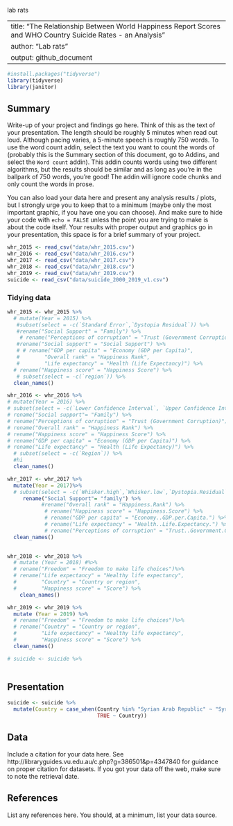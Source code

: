 lab rats

---
title: "The Relationship Between World Happiness Report Scores and WHO Country Suicide Rates - an Analysis"
author: "Lab rats"
output: github_document
---

```r
#install.packages("tidyverse")
library(tidyverse)
library(janitor)
```

## Summary

Write-up of your project and findings go here. 
Think of this as the text of your presentation. 
The length should be roughly 5 minutes when read out loud.
Although pacing varies, a 5-minute speech is roughly 750 words. 
To use the word count addin, select the text you want to count the words of (probably this is the 
Summary section of this document, go to Addins, and select the `Word count` addin).
This addin counts words using two different algorithms, but the results should be similar and as long as you're in the ballpark of 750 words, you're good! 
The addin will ignore code chunks and only count the words in prose.

You can also load your data here and present any analysis results / plots, but I strongly urge you to keep that to a minimum (maybe only the most important graphic, if you have one you can choose). 
And make sure to hide your code with  `echo = FALSE` unless the point you are trying to make is about the code itself.
Your results with proper output and graphics go in your presentation, this space is for a brief summary of your project.

```r
whr_2015 <- read_csv("data/whr_2015.csv")
whr_2016 <- read_csv("data/whr_2016.csv")
whr_2017 <- read_csv("data/whr_2017.csv")
whr_2018 <- read_csv("data/whr_2018.csv")
whr_2019 <- read_csv("data/whr_2019.csv")
suicide <- read_csv("data/suicide_2000_2019_v1.csv")
```

### Tidying data 

```r
whr_2015 <- whr_2015 %>%
  # mutate(Year = 2015) %>% 
   #subset(select = -c(`Standard Error`,`Dystopia Residual`)) %>%
   #rename("Social Support" = "Family") %>%
    # rename("Perceptions of corruption" = "Trust (Government Corruption)") %>%
   #rename("Social support" = "Social Support") %>%
   # # rename("GDP per capita" = "Economy (GDP per Capita)",
   #        "Overall rank" = "Happiness Rank", 
   #        "Life expectancy" = "Health (Life Expectancy)") %>%
  # rename("Happiness score" = "Happiness Score") %>% 
   # subset(select = -c(`region`)) %>%
  clean_names()
```

```r
whr_2016 <- whr_2016 %>%
# mutate(Year = 2016) %>%
# subset(select = -c(`Lower Confidence Interval`, `Upper Confidence Interval`, `Dystopia Residual`)) %>%
# rename("Social support"= "Family") %>%
# rename("Perceptions of corruption" = "Trust (Government Corruption)") %>%
# rename("Overall rank" = "Happiness Rank") %>%
# rename("Happiness score" = "Happiness Score") %>%
# rename("GDP per capita" = "Economy (GDP per Capita)") %>%
# rename("Life expectancy" = "Health (Life Expectancy)") %>%
  # subset(select = -c(`Region`)) %>%
  #hi
  clean_names()
```

```r
whr_2017 <- whr_2017 %>%
  mutate(Year = 2017)%>%
  # subset(select = -c(`Whisker.high`,`Whisker.low`,`Dystopia.Residual`)) %>%
     rename("Social Support"= "family") %>%
           #rename("Overall rank" = "Happiness.Rank") %>%
            # rename("Happiness score" = "Happiness.Score") %>%
            # rename("GDP per capita" = "Economy..GDP.per.Capita.") %>%
            # rename("Life expectancy" = "Health..Life.Expectancy.") %>%
            # rename("Perceptions of corruption" = "Trust..Government.Corruption.") %>%
  clean_names()
  
```

```r
whr_2018 <- whr_2018 %>% 
  # mutate (Year = 2018) #%>%
  # rename("Freedom" = "Freedom to make life choices")%>%
  # rename("Life expectancy" = "Healthy life expectancy", 
  #        "Country" = "Country or region", 
  #        "Happiness score" = "Score") %>%
    clean_names()
```

```r
whr_2019 <- whr_2019 %>% 
  mutate (Year = 2019) %>%
  # rename("Freedom" = "Freedom to make life choices")%>%
  # rename("Country" = "Country or region", 
  #        "Life expectancy" = "Healthy life expectancy", 
  #        "Happiness score" = "Score") %>%
  clean_names()

```

```r
# suicide <- suicide %>%
  
```

## Presentation

```r
suicide <- suicide %>%
  mutate(Country = case_when(Country %in% "Syrian Arab Republic" ~ "Syria",
                             TRUE ~ Country))

```

## Data 

Include a citation for your data here. 
See http://libraryguides.vu.edu.au/c.php?g=386501&p=4347840 for guidance on proper citation for datasets. 
If you got your data off the web, make sure to note the retrieval date.

## References

List any references here. You should, at a minimum, list your data source.
